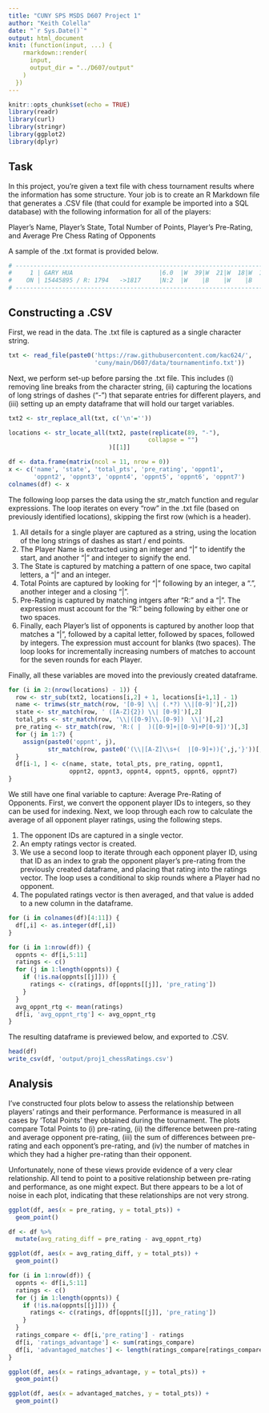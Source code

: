 ```yaml
---
title: "CUNY SPS MSDS D607 Project 1"
author: "Keith Colella"
date: "`r Sys.Date()`"
output: html_document
knit: (function(input, ...) {
    rmarkdown::render(
      input,
      output_dir = "../D607/output"
    )
  })
---
```


```r
knitr::opts_chunk$set(echo = TRUE)
library(readr)
library(curl)
library(stringr)
library(ggplot2)
library(dplyr)
```

## Task

In this project, you’re given a text file with chess tournament results where the information has some structure. Your job is to create an R Markdown file that generates a .CSV file (that could for example be imported into a SQL database) with the following information for all of the players:

Player’s Name, Player’s State, Total Number of Points, Player’s Pre-Rating, and Average Pre Chess Rating of Opponents

A sample of the .txt format is provided below.

```r
# ----------------------------------------------------------------------------------------- #
#     1 | GARY HUA                        |6.0  |W  39|W  21|W  18|W  14|W   7|D  12|D   4| #
#    ON | 15445895 / R: 1794   ->1817     |N:2  |W    |B    |W    |B    |W    |B    |W    | #
# ----------------------------------------------------------------------------------------- #
```
  
## Constructing a .CSV

First, we read in the data. The .txt file is captured as a single character string.

```r
txt <- read_file(paste0('https://raw.githubusercontent.com/kac624/',
                        'cuny/main/D607/data/tournamentinfo.txt'))
```

Next, we perform set-up before parsing the .txt file. This includes (i) removing line breaks from the character string, (ii) capturing the locations of long strings of dashes ("-") that separate entries for different players, and (iii) setting up an empty dataframe that will hold our target variables.

```r
txt2 <- str_replace_all(txt, c('\n'=''))

locations <- str_locate_all(txt2, paste(replicate(89, "-"), 
                                       collapse = "")
                            )[[1]]

df <- data.frame(matrix(ncol = 11, nrow = 0))
x <- c('name', 'state', 'total_pts', 'pre_rating', 'oppnt1',
       'oppnt2', 'oppnt3', 'oppnt4', 'oppnt5', 'oppnt6', 'oppnt7')
colnames(df) <- x
```

The following loop parses the data using the str_match function and regular expressions. The loop iterates on every "row" in the .txt file (based on previously identified locations), skipping the first row (which is a header).

1. All details for a single player are captured as a string, using the location of the long strings of dashes as start / end points.  
2. The Player Name is extracted using an integer and "|" to identify the start, and another "|" and integer to signify the end.  
3. The State is captured by matching a pattern of one space, two capital letters, a "|" and an integer.  
4. Total Points are captured by looking for "|" following by an integer, a ".", another integer and a closing "|".   
5. Pre-Rating is captured by matching intgers after "R:" and a "|". The expression must account for the "R:" being following by either one or two spaces.  
6. Finally, each Player's list of opponents is captured by another loop that matches a "|", followed by a capital letter, followed by spaces, followed by integers. The expression must account for blanks (two spaces). The loop looks for incrementally increasing numbers of matches to account for the seven rounds for each Player.

Finally, all these variables are moved into the previously created dataframe.

```r
for (i in 2:(nrow(locations) - 1)) {
  row <- str_sub(txt2, locations[i,2] + 1, locations[i+1,1] - 1)
  name <- trimws(str_match(row, '[0-9] \\| (.*?) \\|[0-9]')[,2])
  state <- str_match(row, ' ([A-Z]{2}) \\| [0-9]')[,2]
  total_pts <- str_match(row, '\\|([0-9]\\.[0-9])  \\|')[,2]
  pre_rating <- str_match(row, 'R:( |  )([0-9]+|[0-9]+P[0-9])')[,3]
  for (j in 1:7) {
    assign(paste0('oppnt', j),
           str_match(row, paste0('(\\|[A-Z]\\s+(  |[0-9]+)){',j,'}'))[,3])
  }
  df[i-1, ] <- c(name, state, total_pts, pre_rating, oppnt1,
                 oppnt2, oppnt3, oppnt4, oppnt5, oppnt6, oppnt7)
}
```

We still have one final variable to capture: Average Pre-Rating of Opponents. First, we convert the opponent player IDs to integers, so they can be used for indexing. Next, we loop through each row to calculate the average of all opponent player ratings, using the following steps.

1. The opponent IDs are captured in a single vector.  
2. An empty ratings vector is created.  
3. We use a second loop to iterate through each opponent player ID, using that ID as an index to grab the opponent player's pre-rating from the previously created dataframe, and placing that rating into the ratings vector. The loop uses a conditional to skip rounds where a Player had no opponent.  
4. The populated ratings vector is then averaged, and that value is added to a new column in the dataframe.

```r
for (i in colnames(df)[4:11]) {
  df[,i] <- as.integer(df[,i])
}

for (i in 1:nrow(df)) {
  oppnts <- df[i,5:11]
  ratings <- c()
  for (j in 1:length(oppnts)) {
    if (!is.na(oppnts[[j]])) {
      ratings <- c(ratings, df[oppnts[[j]], 'pre_rating'])
    }
  }
  avg_oppnt_rtg <- mean(ratings)
  df[i, 'avg_oppnt_rtg'] <- avg_oppnt_rtg
}
```

The resulting dataframe is previewed below, and exported to .CSV.

```r
head(df)
write_csv(df, 'output/proj1_chessRatings.csv')
```

## Analysis

I've constructed four plots below to assess the relationship between players' ratings and their performance. Performance is measured in all cases by 'Total Points' they obtained during the tournament. The plots compare Total Points to (i) pre-rating, (ii) the difference between pre-rating and average opponent pre-rating, (iii) the sum of differences between pre-rating and each opponent's pre-rating, and (iv) the number of matches in which they had a higher pre-rating than their opponent.

Unfortunately, none of these views provide evidence of a very clear relationship. All tend to point to a positive relationship between pre-rating and performance, as one might expect. But there appears to be a lot of noise in each plot, indicating that these relationships are not very strong. 

```r
ggplot(df, aes(x = pre_rating, y = total_pts)) +
  geom_point()
```

``` r
df <- df %>%
  mutate(avg_rating_diff = pre_rating - avg_oppnt_rtg)

ggplot(df, aes(x = avg_rating_diff, y = total_pts)) +
  geom_point()
```

``` r
for (i in 1:nrow(df)) {
  oppnts <- df[i,5:11]
  ratings <- c()
  for (j in 1:length(oppnts)) {
    if (!is.na(oppnts[[j]])) {
      ratings <- c(ratings, df[oppnts[[j]], 'pre_rating'])
    }
  }
  ratings_compare <- df[i,'pre_rating'] - ratings
  df[i, 'ratings_advantage'] <- sum(ratings_compare)
  df[i, 'advantaged_matches'] <- length(ratings_compare[ratings_compare>0])
}

ggplot(df, aes(x = ratings_advantage, y = total_pts)) +
  geom_point()

ggplot(df, aes(x = advantaged_matches, y = total_pts)) +
  geom_point()
```

